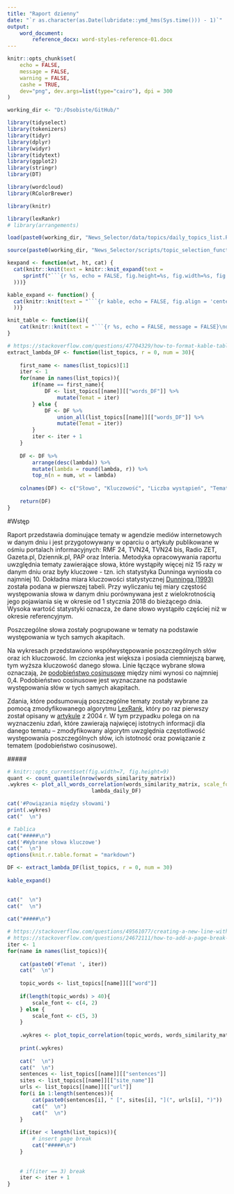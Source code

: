 ```yaml
---
title: "Raport dzienny"
date: "`r as.character(as.Date(lubridate::ymd_hms(Sys.time())) - 1)`"
output: 
    word_document:
        reference_docx: word-styles-reference-01.docx
---
```


```r
knitr::opts_chunk$set(
	echo = FALSE,
	message = FALSE,
	warning = FALSE,
	cashe = TRUE,
	dev="png", dev.args=list(type="cairo"), dpi = 300
)
```

```r
working_dir <- "D:/Osobiste/GitHub/"

library(tidyselect)
library(tokenizers)
library(tidyr)
library(dplyr)
library(widyr)
library(tidytext)
library(ggplot2)
library(stringr)
library(DT)

library(wordcloud)
library(RColorBrewer)

library(knitr)

library(lexRankr)
# library(arrangements)

load(paste0(working_dir, "News_Selector/data/topics/daily_topics_list.RData"))

source(paste0(working_dir, "News_Selector/scripts/topic_selection_functions.R"), encoding = "UTF8")

kexpand <- function(wt, ht, cat) {
  cat(knitr::knit(text = knitr::knit_expand(text = 
     sprintf("```{r %s, echo = FALSE, fig.height=%s, fig.width=%s, fig.align = 'center'}\nprint(.wykres)\n```", cat, ht, wt)
  )))}

kable_expand <- function() {
  cat(knitr::knit(text = "```{r kable, echo = FALSE, fig.align = 'center'}\nkable(DF, digits = 0, position = 'c')\n```", quiet = T
  ))}

knit_table <- function(i){
    cat(knitr::knit(text = "```{r %s, echo = FALSE, message = FALSE}\ndatatable(sen_DF, rownames = FALSE, options = list(pageLength = 10, scrollX=T), escape = F)\n```", i, quiet = T))
}

# https://stackoverflow.com/questions/47704329/how-to-format-kable-table-when-knit-from-rmd-to-word-with-bookdown
extract_lambda_DF <- function(list_topics, r = 0, num = 30){
    
    first_name <- names(list_topics)[1]
    iter <- 1
    for(name in names(list_topics)){
        if(name == first_name){
            DF <- list_topics[[name]][["words_DF"]] %>%
                mutate(Temat = iter)
        } else {
            DF <- DF %>%
                union_all(list_topics[[name]][["words_DF"]] %>%
                mutate(Temat = iter))
        }
        iter <- iter + 1
    }
    
    DF <- DF %>%
        arrange(desc(lambda)) %>%
        mutate(lambda = round(lambda, r)) %>%
        top_n(n = num, wt = lambda)
    
    colnames(DF) <- c("Słowo", "Kluczowość", "Liczba wystąpień", "Temat")
    
    return(DF)
}

```

#Wstęp

Raport przedstawia dominujące tematy w agendzie mediów internetowych w danym dniu i jest przygotowywany w oparciu o artykuły publikowane w ośmiu portalach informacyjnych: RMF 24, TVN24, TVN24 bis, Radio ZET, Gazeta.pl, Dziennik.pl, PAP oraz Interia. Metodyka opracowywania raportu uwzględnia tematy zawierające słowa, które wystąpiły więcej  niż 15 razy w danym dniu oraz były kluczowe - tzn. ich statystyka Dunninga wyniosła co najmniej 10. Dokładna miara kluczowości statystycznej [Dunninga (1993)](http://citeseerx.ist.psu.edu/viewdoc/summary?doi=10.1.1.14.5962) została podana w pierwszej tabeli. Przy wyliczaniu tej miary częstość występowania słowa w danym dniu porównywana jest z wielokrotnością jego pojawiania się w okresie od 1 stycznia 2018 do bieżącego dnia. Wysoka wartość statystyki oznacza, że dane słowo wystąpiło częściej niż w okresie referencyjnym.

Poszczególne słowa zostały pogrupowane w tematy na podstawie występowania w tych samych akapitach.

Na wykresach przedstawiono współwystępowanie poszczególnych słów oraz ich kluczowość. Im czcionka jest większa i posiada ciemniejszą barwę, tym wyższa kluczowość danego słowa. Linie łączące wybrane słowa oznaczają, że [podobieństwo cosinusowe](https://towardsdatascience.com/overview-of-text-similarity-metrics-3397c4601f50) między nimi wynosi co najmniej 0,4. Podobieństwo cosinusowe jest wyznaczane na podstawie występowania słów w tych samych akapitach.

Zdania, które podsumowują poszczególne tematy zostały wybrane za pomocą zmodyfikowanego algorytmu [LexRank](https://blog.nus.edu.sg/soctalent/2010/02/11/a-brief-summary-of-lexrank-graph-based-lexical-centrality-as-salience-in-text-summarization/), który po raz pierwszy został opisany w [artykule](https://pdfs.semanticscholar.org/44fc/a068eecce2203d111213e3691647914a3945.pdf) z 2004 r. W tym przypadku polega on na wyznaczeniu zdań, które zawierają najwięcej istotnych informacji dla danego tematu – zmodyfikowany algorytm uwzględnia częstotliwość występowania poszczególnych słów, ich istotność oraz powiązanie z tematem (podobieństwo cosinusowe).

#####\n

```r
# knitr::opts_current$set(fig.width=7, fig.height=9)
quant <- count_quantile(nrow(words_similarity_matrix))
.wykres <- plot_all_words_correlation(words_similarity_matrix, scale_font = c(14, 10), class_num = 6, min_association = 0.6,
                           lambda_daily_DF)

cat('#Powiązania między słowami')
print(.wykres)
cat("  \n") 

```

```r
# Tablica
cat("#####\n")
cat('#Wybrane słowa kluczowe')
cat("  \n") 
options(knit.r.table.format = "markdown")

DF <- extract_lambda_DF(list_topics, r = 0, num = 30)
    
kable_expand()
    

cat("  \n") 
cat("  \n") 
    
cat("#####\n")

```



```r
# https://stackoverflow.com/questions/49561077/creating-a-new-line-within-an-rmarkdown-chunk
# https://stackoverflow.com/questions/24672111/how-to-add-a-page-break-in-word-document-generated-by-rstudio-markdown
iter <- 1 
for(name in names(list_topics)){
    
    cat(paste0('#Temat ', iter))
    cat("  \n") 
    
    topic_words <- list_topics[[name]][["word"]]
    
    if(length(topic_words) > 40){
        scale_font <- c(4, 2)
    } else {
        scale_font <- c(5, 3)
    }
    
    .wykres <- plot_topic_correlation(topic_words, words_similarity_matrix, scale_font = scale_font, class_num = 6, min_association = 0.5, lambda_daily_DF)
    
    print(.wykres)
    
    cat("  \n") 
    cat("  \n") 
    sentences <- list_topics[[name]][["sentences"]]
    sites <- list_topics[[name]][["site_name"]]
    urls <- list_topics[[name]][["url"]]
    for(i in 1:length(sentences)){
        cat(paste0(sentences[i], " [", sites[i], "](", urls[i], ")"))
        cat("  \n")
        cat("  \n")
    }
    
    if(iter < length(list_topics)){
        # insert page break
        cat("#####\n")
    }
    
    
    # if(iter == 3) break
    iter <- iter + 1
}
```

